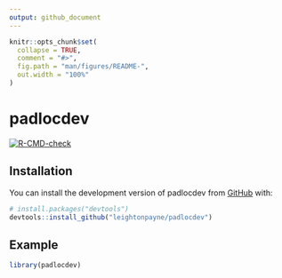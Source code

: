 ```yaml
---
output: github_document
---
```


<!-- README.md is generated from README.Rmd. Please edit that file -->

```r
knitr::opts_chunk$set(
  collapse = TRUE,
  comment = "#>",
  fig.path = "man/figures/README-",
  out.width = "100%"
)
```

# padlocdev

<!-- badges: start -->
[![R-CMD-check](https://github.com/leightonpayne/padlocdev/actions/workflows/R-CMD-check.yaml/badge.svg)](https://github.com/leightonpayne/padlocdev/actions/workflows/R-CMD-check.yaml)
<!-- badges: end -->

## Installation

You can install the development version of padlocdev from [GitHub](https://github.com/) with:

``` r
# install.packages("devtools")
devtools::install_github("leightonpayne/padlocdev")
```

## Example

```r
library(padlocdev)
```
